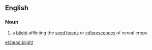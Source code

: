 ==English==

===Noun===
{{en-noun|head=[[head]] [[blight]]}}

# {{context|agriculture|lang=en}} a [[blight]] afflicting the [[seed head]]s or [[inflorescence]]s of cereal crops

[[et:head blight]]